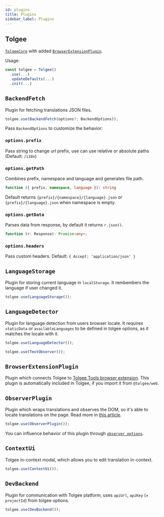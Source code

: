 ```yaml
---
id: plugins
title: Plugins
sidebar_label: Plugins
---
```


## Tolgee

[`TolgeeCore`](../core_package/tolgee#tolgeecore) with added [`BrowserExtensionPlugin`](./plugins#browserextensionplugin).

Usage:

```ts
const tolgee = Tolgee()
  .use(...)
  .updateDefaults(...)
  .init(...)
```

## `BackendFetch`

Plugin for fetching translations JSON files.

```ts
tolgee.use(BackendFetch(options?: BackendOptions));
```

Pass `BackendOptions` to customize the behavior:

### `options.prefix`

Pass string to change url prefix, use can use relative or absolute paths (Default: `/i18n`)

### `options.getPath`

Combines prefix, namespace and language and generates file path.

```ts
function ({ prefix, namespace, language }): string
```

Default returns `{prefix}/{namespace}/{language}.json` or `{prefix}/{language}.json` when namespace is empty.

### `options.getData`

Parses data from response, by default it returns `r.json()`.

```ts
function (r: Response): Promise<any>;
```

### `options.headers`

Pass custom headers. Default: `{ Accept: 'application/json' }`

## `LanguageStorage`

Plugin for storing current language in `localStorage`. It rembembers the language if user changed it.

```ts
tolgee.use(LanguageStorage());
```

## `LanguageDetector`

Plugin for language detection from users browser locale. It requires `staticData` or `availableLanguages` to be defined in tolgee options, as it matches the locale with it.

```ts
tolgee.use(LanguageDetector());
```

```ts
tolgee.use(TextObserver());
```

## `BrowserExtensionPlugin`

Plugin which connects Tolgee to [Tolgee Tools browser extension](https://chrome.google.com/webstore/detail/tolgee-tools/hacnbapajkkfohnonhbmegojnddagfnj). This plugin is automatically included in Tolgee, if you import it from `@tolgee/web`.

## `ObserverPlugin`

Plugin which wraps translations and observes the DOM, so it's able to locate translations on the page. Read more in [this article](/blog/2021/12/17/invisible-characters-for-better-localization).

```ts
tolgee.use(ObserverPlugin());
```

You can influence behavior of this plugin through [`observer options`](../core_package/observer-options).

## `ContextUi`

Tolgee in-context modal, which allows you to edit translation in-context.

```ts
tolgee.use(ContextUi());
```

## `DevBackend`

Plugin for communication with Tolgee platform, uses `apiUrl`, `apiKey` (+ `projectId`) from tolgee options.

```ts
tolgee.use(DevBackend());
```
